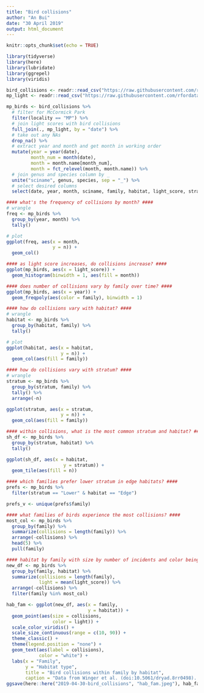 ```yaml
---
title: "Bird collisions"
author: "An Bui"
date: "30 April 2019"
output: html_document
---
```


```r
knitr::opts_chunk$set(echo = TRUE)
```

```r
library(tidyverse)
library(here)
library(lubridate)
library(ggrepel)
library(viridis)
```

```r
bird_collisions <- readr::read_csv("https://raw.githubusercontent.com/rfordatascience/tidytuesday/master/data/2019/2019-04-30/bird_collisions.csv")
mp_light <- readr::read_csv("https://raw.githubusercontent.com/rfordatascience/tidytuesday/master/data/2019/2019-04-30/mp_light.csv")
```

```r
mp_birds <- bird_collisions %>% 
  # filter for McCormick Park
  filter(locality == "MP") %>% 
  # join light scores with bird collisions
  full_join(., mp_light, by = "date") %>% 
  # take out any NAs
  drop_na() %>% 
  # extract year and month and get month in working order
  mutate(year = year(date),
         month_num = month(date),
         month = month.name[month_num],
         month = fct_relevel(month, month.name)) %>% 
  # join genus and species column by _
  unite("sciname", genus, species, sep = "_") %>% 
  # select desired columns
  select(date, year, month, sciname, family, habitat, light_score, stratum)
```

```r
#### what's the frequency of collisions by month? ####
# wrangle
freq <- mp_birds %>% 
  group_by(year, month) %>% 
  tally()

# plot
ggplot(freq, aes(x = month,
                 y = n)) +
  geom_col()

#### as light score increases, do collisions increase? ####
ggplot(mp_birds, aes(x = light_score)) +
  geom_histogram(binwidth = 1, aes(fill = month))

#### does number of collisions vary by family over time? ####
ggplot(mp_birds, aes(x = year)) +
  geom_freqpoly(aes(color = family), binwidth = 1)

#### how do collisions vary with habitat? ####
# wrangle
habitat <- mp_birds %>% 
  group_by(habitat, family) %>% 
  tally()

# plot
ggplot(habitat, aes(x = habitat,
                    y = n)) +
  geom_col(aes(fill = family))

#### how do collisions vary with stratum? ####
# wrangle
stratum <- mp_birds %>% 
  group_by(stratum, family) %>% 
  tally() %>% 
  arrange(-n)

ggplot(stratum, aes(x = stratum,
                    y = n)) +
  geom_col(aes(fill = family))

#### within collisions, what is the most common stratum and habitat? ####
sh_df <- mp_birds %>% 
  group_by(stratum, habitat) %>% 
  tally()

ggplot(sh_df, aes(x = habitat,
                     y = stratum)) +
  geom_tile(aes(fill = n))

#### which families prefer lower stratum in edge habitats? ####
prefs <- mp_birds %>% 
  filter(stratum == "Lower" & habitat == "Edge")

prefs_v <- unique(prefs$family)

#### what families of birds experience the most collisions? ####
most_col <- mp_birds %>% 
  group_by(family) %>% 
  summarize(collisions = length(family)) %>% 
  arrange(-collisions) %>% 
  head(5) %>% 
  pull(family)

#### habitat by family with size by number of incidents and color being light level ####
new_df <- mp_birds %>% 
  group_by(family, habitat) %>%
  summarize(collisions = length(family),
            light = mean(light_score)) %>% 
  arrange(-collisions) %>% 
  filter(family %in% most_col)

hab_fam <- ggplot(new_df, aes(x = family,
                              y = habitat)) +
  geom_point(aes(size = collisions,
                 color = light)) +
  scale_color_viridis() +
  scale_size_continuous(range = c(10, 90)) +
  theme_classic() + 
  theme(legend.position = "none") +
  geom_text(aes(label = collisions),
            color = "white") +
  labs(x = "Family",
       y = "Habitat type", 
       title = "Bird collisions within family by habitat",
       caption = "Data from Winger et al. (doi:10.5061/dryad.8rr0498). Size of points represents magnitude of collisions. Colors represent light score, with yellow being the highest score and purple the lowest.")
ggsave(here::here("2019-04-30-bird_collisions", "hab_fam.jpeg"), hab_fam, dpi = 400)
```




